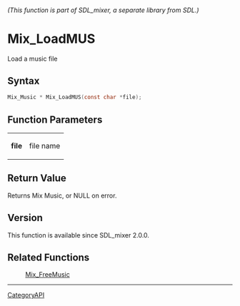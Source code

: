 ====== (This function is part of SDL_mixer, a separate library from SDL.) ======
= Mix_LoadMUS =

Load a music file 

== Syntax ==

<syntaxhighlight lang='c'>
Mix_Music * Mix_LoadMUS(const char *file);
</syntaxhighlight>

== Function Parameters ==

{|
|'''file'''
|file name
|}

== Return Value ==

Returns Mix Music, or NULL on error.

== Version ==

This function is available since SDL_mixer 2.0.0.

== Related Functions ==

:[[Mix_FreeMusic]]

----
[[CategoryAPI]]


